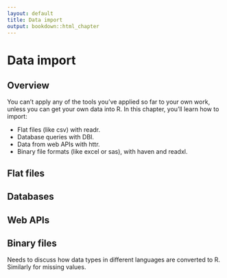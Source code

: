 ```yaml
---
layout: default
title: Data import
output: bookdown::html_chapter
---
```


# Data import

## Overview

You can't apply any of the tools you've applied so far to your own work, unless you can get your own data into R. In this chapter, you'll learn how to import:

* Flat files (like csv) with readr.
* Database queries with DBI.
* Data from web APIs with httr.
* Binary file formats (like excel or sas), with haven and readxl.

## Flat files

## Databases

## Web APIs

## Binary files

Needs to discuss how data types in different languages are converted to R. Similarly for missing values.

